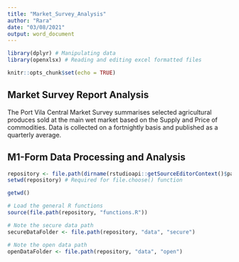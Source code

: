 ```yaml
---
title: "Market_Survey_Analysis"
author: "Rara"
date: "03/08/2021"
output: word_document
---
```



```r

library(dplyr) # Manipulating data
library(openxlsx) # Reading and editing excel formatted files

```

```r
knitr::opts_chunk$set(echo = TRUE)
```

## Market Survey Report Analysis

The Port Vila Central Market Survey summarises selected agricultural produces sold at the main wet market based on the Supply and Price of commodities. Data is collected on a fortnightly basis and published as a quarterly average.

## M1-Form Data Processing and Analysis

```r

repository <- file.path(dirname(rstudioapi::getSourceEditorContext()$path), "..", "..")
setwd(repository) # Required for file.choose() function

getwd()

# Load the general R functions
source(file.path(repository, "functions.R"))

# Note the secure data path
secureDataFolder <- file.path(repository, "data", "secure")

# Note the open data path
openDataFolder <- file.path(repository, "data", "open")





```

